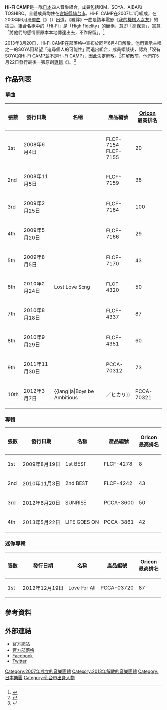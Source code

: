 {{Infobox Musician
| Name              = Hi-Fi CAMP
| Background        = 組合
| Alias             = 
| Died              = 
| Origin            = {{JPN}}[[宮城縣|宮城縣]][[仙台市|仙台市]]
| Genre             = [[J-POP|J-POP]]
| Occupation        = 
| Years_active      = 2007年1月－2013年6月4日
| Label             = [[For_Life_Music|For Life Music]]（2007年－2010年）<br/>[[波麗佳音|波麗佳音]]（2011年－2013年）
| Production        = {{link-ja|EDWARD ENTERTAINMENT GROUP|エドワード・エンターテインメント・グループ}}
| Associated_acts   = 
| Influences        = 
| URL               = [http://www.hi-ficamp.com Hi-Fi CAMP Official Web Site]
| Current_members   = KIM（Vo.）<br />SOYA（Vo.＆MC）<br />AIBA（Key.）<br />TOSHIRO（DJ.）
| Past_members      = 
}}
'''Hi-Fi CAMP'''是一隊[[日本|日本]]四人音樂組合，成員包括KIM、SOYA、AIBA和TOSHIRO。全體成員均住在[[宮城縣|宮城縣]][[仙台市|仙台市]]。Hi-Fi CAMP在2007年1月組成，在2008年6月憑[[單曲|單曲]]《{{link-ja|羈絆|キズナ (Hi-Fi CAMPの曲)}}》（{{lang|ja|キズナ}}）出道。《羈絆》一曲是該年電影《[[我的機械人女友|我的機械人女友]]》的插曲。組合名稱中的「Hi-Fi」是「High Fidelity」的簡稱，意即「[[高保真|高保真]]」，寓意「將他們的感情原原本本地傳達出去，不作保留」。<ref>{{cite web |url=http://www.oricon.co.jp/music/artistnews/d/696/ |language=ja |title=<span lang="ja">MONKEY MAJIKやGReeeeNに続き、東北から期待の新人がデビュー！</span> |publisher=[[Oricon|Oricon]] |date=2008-06-04 |accessdate=2013-06-14 |archive-date=2014-07-09 |archive-url=https://web.archive.org/web/20140709215942/http://www.oricon.co.jp/music/artistnews/d/696/ |dead-url=no }}</ref>

2013年3月20日，Hi-Fi CAMP在部落格中宣布於同年6月4日解散。他們表示主唱之一的SOYA因希望「追尋個人的可能性」而退出組合，成員傾談後，認為「沒有SOYA的Hi-Fi CAMP並不是Hi-Fi CAMP」，因此決定解散。<ref>{{cite web |url=http://www.oricon.co.jp/news/confidence/2022802/full/ |language=ja |title=<span lang="ja">Hi-Fi CAMP、ボーカルSOYA脱退で解散　6・4に地元・仙台でラストライブ</span> |publisher=[[Oricon|Oricon]] |date=2013-03-20 |accessdate=2013-06-14 |archive-date=2019-10-17 |archive-url=https://web.archive.org/web/20191017082222/https://www.oricon.co.jp/news/2022802/full/ |dead-url=no }}</ref>在解散前，他們在5月22日發行最後一張原創[[專輯|專輯]]《{{link-ja|LIFE GOES ON|LIFE GOES ON (Hi-Fi CAMPのアルバム)}}》。<ref>{{cite web |url=http://www.oricon.co.jp/news/confidence/2023249/full/ |language=ja |title=<span lang="ja">6月解散のHi-Fi CAMPが5・22にラストアルバム</span> |publisher=[[Oricon|Oricon]] |date=2013-04-02 |accessdate=2013-06-14 |archive-date=2019-10-17 |archive-url=https://web.archive.org/web/20191017082221/https://www.oricon.co.jp/news/2023249/full/ |dead-url=no }}</ref>

== 作品列表 ==
=== 單曲 ===
{| class="wikitable" style="text-align:center;font-size:small"
|-
! 張數
! 發行日期
! 名稱
! 產品編號
! [[Oricon|Oricon]]<br/>最高排名
|-
! 1st
| 2008年6月4日
| {{lang|ja|キズナ}}
| FLCF-7154<br/>FLCF-7155
| 20
|-
! 2nd
| 2008年11月5日
| {{lang|ja|恋}}
| FLCF-7159
| 38
|-
! 3rd
| 2009年2月25日
| {{lang|ja|トルケスタニカ}}
| FLCF-7164
| 100
|-
! 4th
| 2009年5月20日
| {{lang|ja|一粒大の涙はきっと}}
| FLCF-7166
| 29
|-
! 5th
| 2009年8月5日
| {{lang|ja|だから一歩前へ踏み出して}}
| FLCF-7170
| 43
|-
! 6th
| 2010年2月24日
| Lost Love Song
| FLCF-4320
| 50
|-
! 7th
| 2010年8月18日
| {{lang|ja|一握りの空の下}}
| FLCF-4337
| 87
|-
! 8th
| 2010年9月29日
| {{lang|ja|夢の向こうへ}}
| FLCF-4351
| 60
|-
! 9th
| 2011年11月30日
| {{lang|ja|この手伸ばして/数え切れないKiss}}
| PCCA-70312
| 73
|-
! 10th
| 2012年3月7日
| {{lang|ja|Boys be Ambitious!!／ヒカリ}}
| PCCA-70321
| 84
|}

=== 專輯 ===
{| class="wikitable" style="text-align:center;font-size:small"
|-
! 張數
! 發行日期
! 名稱
! 產品編號
! Oricon<br>最高排名
|-
! 1st
| 2009年8月19日
| 1st BEST
| FLCF-4278
| 8
|-
! 2nd
| 2010年11月3日
| 2nd BEST
| FLCF-4242
| 43
|-
! 3rd
| 2012年6月20日
| SUNRISE
| PCCA-3600
| 50
|-
! 4th
| 2013年5月22日
| LIFE GOES ON
| PCCA-3861
| 42
|}

=== 迷你專輯 ===
{| class="wikitable" style="text-align:center;font-size:small"
|-
! 張數
! 發行日期
! 名稱
! 產品編號
! Oricon<br>最高排名
|-
! 1st
| 2012年12月19日
| Love For All
| PCCA-03720
| 87
|}

== 參考資料 ==
{{Reflist}}

== 外部連結 ==
* [http://www.hi-ficamp.com 官方網站]{{Wayback|url=http://www.hi-ficamp.com/ |date=20170425052157 }}{{ja icon}}
* [http://ameblo.jp/hi-fiblog/ 官方部落格]{{Wayback|url=http://ameblo.jp/hi-fiblog/ |date=20130222092054 }}{{ja icon}}
* [https://www.facebook.com/HiFiCAMP.official Facebook]{{Wayback|url=https://www.facebook.com/HiFiCAMP.official |date=20190216140100 }}{{ja icon}}
* [https://twitter.com/Hi_FiCAMP Twitter]{{Wayback|url=https://twitter.com/Hi_FiCAMP |date=20160127131526 }}{{ja icon}}


[[Category:2007年成立的音樂團體|Category:2007年成立的音樂團體]]
[[Category:2013年解散的音樂團體|Category:2013年解散的音樂團體]]
[[Category:日本樂團|Category:日本樂團]]
[[Category:仙台市出身人物|Category:仙台市出身人物]]